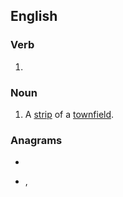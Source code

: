 ==English==

===Verb===
{{head|en|present participle}}

# {{present participle of|rive|lang=en|nocat=1}}

===Noun===
{{en-noun}}

# {{lb|en|historical|agriculture}} A [[strip]] of a [[townfield]].

===Anagrams===
* {{l|en|Irving}}
* {{l|en|virgin}}, {{l|en|Virgin}}